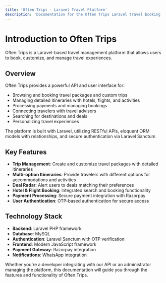 ```yaml
---
title: 'Often Trips - Laravel Travel Platform'
description: 'Documentation for the Often Trips Laravel travel booking platform'
---
```


# Introduction to Often Trips

Often Trips is a Laravel-based travel management platform that allows users to book, customize, and manage travel experiences.

## Overview

Often Trips provides a powerful API and user interface for:

- Browsing and booking travel packages and custom trips
- Managing detailed itineraries with hotels, flights, and activities
- Processing payments and managing bookings
- Connecting travelers with travel advisors
- Searching for destinations and deals
- Personalizing travel experiences

The platform is built with Laravel, utilizing RESTful APIs, eloquent ORM models with relationships, and secure authentication via Laravel Sanctum.

## Key Features

- **Trip Management**: Create and customize travel packages with detailed itineraries
- **Multi-option Itineraries**: Provide travelers with different options for accommodations and activities
- **Deal Radar**: Alert users to deals matching their preferences
- **Hotel & Flight Booking**: Integrated search and booking functionality
- **Payment Processing**: Secure payment integration with Razorpay
- **User Authentication**: OTP-based authentication for secure access

## Technology Stack

- **Backend**: Laravel PHP framework
- **Database**: MySQL
- **Authentication**: Laravel Sanctum with OTP verification
- **Frontend**: Modern JavaScript framework
- **Payment Gateway**: Razorpay integration
- **Notifications**: WhatsApp integration

Whether you're a developer integrating with our API or an administrator managing the platform, this documentation will guide you through the features and functionality of Often Trips.
